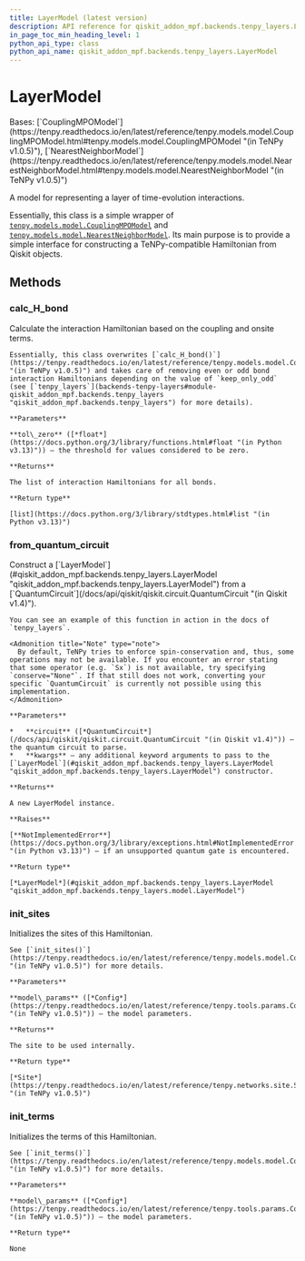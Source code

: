 ```yaml
---
title: LayerModel (latest version)
description: API reference for qiskit_addon_mpf.backends.tenpy_layers.LayerModel in the latest version of qiskit-addon-mpf
in_page_toc_min_heading_level: 1
python_api_type: class
python_api_name: qiskit_addon_mpf.backends.tenpy_layers.LayerModel
---
```


# LayerModel

<Class id="qiskit_addon_mpf.backends.tenpy_layers.LayerModel" isDedicatedPage={true} github="https://github.com/Qiskit/qiskit-addon-mpf/tree/stable/0.3/qiskit_addon_mpf/backends/tenpy_layers/model.py#L26-L162" signature="LayerModel(model_params)" modifiers="class">
  Bases: [`CouplingMPOModel`](https://tenpy.readthedocs.io/en/latest/reference/tenpy.models.model.CouplingMPOModel.html#tenpy.models.model.CouplingMPOModel "(in TeNPy v1.0.5)"), [`NearestNeighborModel`](https://tenpy.readthedocs.io/en/latest/reference/tenpy.models.model.NearestNeighborModel.html#tenpy.models.model.NearestNeighborModel "(in TeNPy v1.0.5)")

  A model for representing a layer of time-evolution interactions.

  Essentially, this class is a simple wrapper of [`tenpy.models.model.CouplingMPOModel`](https://tenpy.readthedocs.io/en/latest/reference/tenpy.models.model.CouplingMPOModel.html#tenpy.models.model.CouplingMPOModel "(in TeNPy v1.0.5)") and [`tenpy.models.model.NearestNeighborModel`](https://tenpy.readthedocs.io/en/latest/reference/tenpy.models.model.NearestNeighborModel.html#tenpy.models.model.NearestNeighborModel "(in TeNPy v1.0.5)"). Its main purpose is to provide a simple interface for constructing a TeNPy-compatible Hamiltonian from Qiskit objects.

  ## Methods

  ### calc\_H\_bond

  <Function id="qiskit_addon_mpf.backends.tenpy_layers.LayerModel.calc_H_bond" github="https://github.com/Qiskit/qiskit-addon-mpf/tree/stable/0.3/qiskit_addon_mpf/backends/tenpy_layers/model.py#L70-L99" signature="calc_H_bond(tol_zero=1e-15)">
    Calculate the interaction Hamiltonian based on the coupling and onsite terms.

    Essentially, this class overwrites [`calc_H_bond()`](https://tenpy.readthedocs.io/en/latest/reference/tenpy.models.model.CouplingModel.html#tenpy.models.model.CouplingModel.calc_H_bond "(in TeNPy v1.0.5)") and takes care of removing even or odd bond interaction Hamiltonians depending on the value of `keep_only_odd` (see [`tenpy_layers`](backends-tenpy-layers#module-qiskit_addon_mpf.backends.tenpy_layers "qiskit_addon_mpf.backends.tenpy_layers") for more details).

    **Parameters**

    **tol\_zero** ([*float*](https://docs.python.org/3/library/functions.html#float "(in Python v3.13)")) – the threshold for values considered to be zero.

    **Returns**

    The list of interaction Hamiltonians for all bonds.

    **Return type**

    [list](https://docs.python.org/3/library/stdtypes.html#list "(in Python v3.13)")
  </Function>

  ### from\_quantum\_circuit

  <Function id="qiskit_addon_mpf.backends.tenpy_layers.LayerModel.from_quantum_circuit" github="https://github.com/Qiskit/qiskit-addon-mpf/tree/stable/0.3/qiskit_addon_mpf/backends/tenpy_layers/model.py#L101-L162" signature="from_quantum_circuit(circuit, **kwargs)" modifiers="classmethod">
    Construct a [`LayerModel`](#qiskit_addon_mpf.backends.tenpy_layers.LayerModel "qiskit_addon_mpf.backends.tenpy_layers.LayerModel") from a [`QuantumCircuit`](/docs/api/qiskit/qiskit.circuit.QuantumCircuit "(in Qiskit v1.4)").

    You can see an example of this function in action in the docs of `tenpy_layers`.

    <Admonition title="Note" type="note">
      By default, TeNPy tries to enforce spin-conservation and, thus, some operations may not be available. If you encounter an error stating that some operator (e.g. `Sx`) is not available, try specifying `conserve="None"`. If that still does not work, converting your specific `QuantumCircuit` is currently not possible using this implementation.
    </Admonition>

    **Parameters**

    *   **circuit** ([*QuantumCircuit*](/docs/api/qiskit/qiskit.circuit.QuantumCircuit "(in Qiskit v1.4)")) – the quantum circuit to parse.
    *   **kwargs** – any additional keyword arguments to pass to the [`LayerModel`](#qiskit_addon_mpf.backends.tenpy_layers.LayerModel "qiskit_addon_mpf.backends.tenpy_layers.LayerModel") constructor.

    **Returns**

    A new LayerModel instance.

    **Raises**

    [**NotImplementedError**](https://docs.python.org/3/library/exceptions.html#NotImplementedError "(in Python v3.13)") – if an unsupported quantum gate is encountered.

    **Return type**

    [*LayerModel*](#qiskit_addon_mpf.backends.tenpy_layers.LayerModel "qiskit_addon_mpf.backends.tenpy_layers.model.LayerModel")
  </Function>

  ### init\_sites

  <Function id="qiskit_addon_mpf.backends.tenpy_layers.LayerModel.init_sites" github="https://github.com/Qiskit/qiskit-addon-mpf/tree/stable/0.3/qiskit_addon_mpf/backends/tenpy_layers/model.py#L35-L49" signature="init_sites(model_params)">
    Initializes the sites of this Hamiltonian.

    See [`init_sites()`](https://tenpy.readthedocs.io/en/latest/reference/tenpy.models.model.CouplingMPOModel.html#tenpy.models.model.CouplingMPOModel.init_sites "(in TeNPy v1.0.5)") for more details.

    **Parameters**

    **model\_params** ([*Config*](https://tenpy.readthedocs.io/en/latest/reference/tenpy.tools.params.Config.html#tenpy.tools.params.Config "(in TeNPy v1.0.5)")) – the model parameters.

    **Returns**

    The site to be used internally.

    **Return type**

    [*Site*](https://tenpy.readthedocs.io/en/latest/reference/tenpy.networks.site.Site.html#tenpy.networks.site.Site "(in TeNPy v1.0.5)")
  </Function>

  ### init\_terms

  <Function id="qiskit_addon_mpf.backends.tenpy_layers.LayerModel.init_terms" github="https://github.com/Qiskit/qiskit-addon-mpf/tree/stable/0.3/qiskit_addon_mpf/backends/tenpy_layers/model.py#L51-L68" signature="init_terms(model_params)">
    Initializes the terms of this Hamiltonian.

    See [`init_terms()`](https://tenpy.readthedocs.io/en/latest/reference/tenpy.models.model.CouplingMPOModel.html#tenpy.models.model.CouplingMPOModel.init_terms "(in TeNPy v1.0.5)") for more details.

    **Parameters**

    **model\_params** ([*Config*](https://tenpy.readthedocs.io/en/latest/reference/tenpy.tools.params.Config.html#tenpy.tools.params.Config "(in TeNPy v1.0.5)")) – the model parameters.

    **Return type**

    None
  </Function>
</Class>

